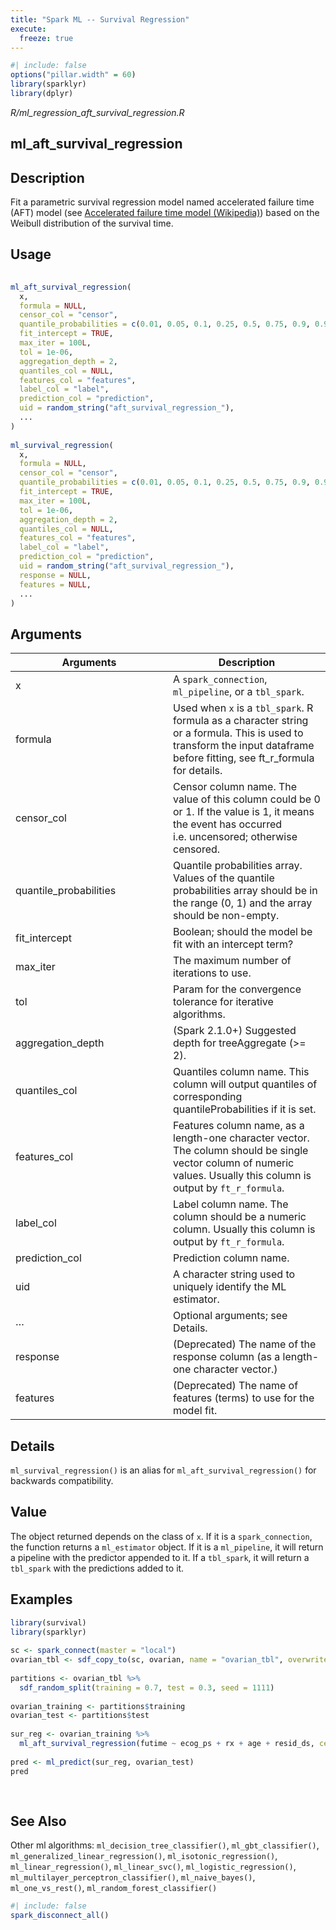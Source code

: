 ```yaml
---
title: "Spark ML -- Survival Regression"
execute:
  freeze: true
---
```


```r
#| include: false
options("pillar.width" = 60)
library(sparklyr) 
library(dplyr)
```

*R/ml_regression_aft_survival_regression.R*

## ml_aft_survival_regression

## Description
 Fit a parametric survival regression model named accelerated failure time (AFT) model (see [Accelerated failure time model (Wikipedia)](https://en.wikipedia.org/wiki/Accelerated_failure_time_model)) based on the Weibull distribution of the survival time. 


## Usage
```r
 
ml_aft_survival_regression( 
  x, 
  formula = NULL, 
  censor_col = "censor", 
  quantile_probabilities = c(0.01, 0.05, 0.1, 0.25, 0.5, 0.75, 0.9, 0.95, 0.99), 
  fit_intercept = TRUE, 
  max_iter = 100L, 
  tol = 1e-06, 
  aggregation_depth = 2, 
  quantiles_col = NULL, 
  features_col = "features", 
  label_col = "label", 
  prediction_col = "prediction", 
  uid = random_string("aft_survival_regression_"), 
  ... 
) 
 
ml_survival_regression( 
  x, 
  formula = NULL, 
  censor_col = "censor", 
  quantile_probabilities = c(0.01, 0.05, 0.1, 0.25, 0.5, 0.75, 0.9, 0.95, 0.99), 
  fit_intercept = TRUE, 
  max_iter = 100L, 
  tol = 1e-06, 
  aggregation_depth = 2, 
  quantiles_col = NULL, 
  features_col = "features", 
  label_col = "label", 
  prediction_col = "prediction", 
  uid = random_string("aft_survival_regression_"), 
  response = NULL, 
  features = NULL, 
  ... 
) 
```

## Arguments
|Arguments|Description|
|---|---|
| x | A `spark_connection`, `ml_pipeline`, or a `tbl_spark`. |
| formula | Used when `x` is a `tbl_spark`. R formula as a character string or a formula. This is used to transform the input dataframe before fitting, see ft_r_formula for details. |
| censor_col | Censor column name. The value of this column could be 0 or 1. If the value is 1, it means the event has occurred i.e. uncensored; otherwise censored. |
| quantile_probabilities | Quantile probabilities array. Values of the quantile probabilities array should be in the range (0, 1) and the array should be non-empty. |
| fit_intercept | Boolean; should the model be fit with an intercept term? |
| max_iter | The maximum number of iterations to use. |
| tol | Param for the convergence tolerance for iterative algorithms. |
| aggregation_depth | (Spark 2.1.0+) Suggested depth for treeAggregate (>= 2). |
| quantiles_col | Quantiles column name. This column will output quantiles of corresponding quantileProbabilities if it is set. |
| features_col | Features column name, as a length-one character vector. The column should be single vector column of numeric values. Usually this column is output by `ft_r_formula`. |
| label_col | Label column name. The column should be a numeric column. Usually this column is output by `ft_r_formula`. |
| prediction_col | Prediction column name. |
| uid | A character string used to uniquely identify the ML estimator. |
| ... | Optional arguments; see Details. |
| response | (Deprecated) The name of the response column (as a length-one character vector.) |
| features | (Deprecated) The name of features (terms) to use for the model fit. |

## Details
 `ml_survival_regression()` is an alias for `ml_aft_survival_regression()` for backwards compatibility. 


## Value
 The object returned depends on the class of `x`. If it is a `spark_connection`, the function returns a `ml_estimator` object. If it is a `ml_pipeline`, it will return a pipeline with the predictor appended to it. If a `tbl_spark`, it will return a `tbl_spark` with the predictions added to it. 


## Examples
```r
 
 
library(survival) 
library(sparklyr) 
 
sc <- spark_connect(master = "local") 
ovarian_tbl <- sdf_copy_to(sc, ovarian, name = "ovarian_tbl", overwrite = TRUE) 
 
partitions <- ovarian_tbl %>% 
  sdf_random_split(training = 0.7, test = 0.3, seed = 1111) 
 
ovarian_training <- partitions$training 
ovarian_test <- partitions$test 
 
sur_reg <- ovarian_training %>% 
  ml_aft_survival_regression(futime ~ ecog_ps + rx + age + resid_ds, censor_col = "fustat") 
 
pred <- ml_predict(sur_reg, ovarian_test) 
pred 
 
 
```

## See Also
 Other ml algorithms:  `ml_decision_tree_classifier()`, `ml_gbt_classifier()`, `ml_generalized_linear_regression()`, `ml_isotonic_regression()`, `ml_linear_regression()`, `ml_linear_svc()`, `ml_logistic_regression()`, `ml_multilayer_perceptron_classifier()`, `ml_naive_bayes()`, `ml_one_vs_rest()`, `ml_random_forest_classifier()` 


```r
#| include: false
spark_disconnect_all()
```
